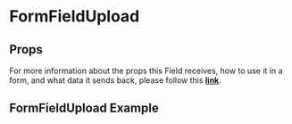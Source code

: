 
<Meta title='FormFields/FormFieldUpload/Readme' />

# FormFieldUpload

## Props

For more information about the props this Field receives, how to use it in a form, and what data it sends back, please follow this [**link**](https://simpleviewinc.github.io/sv-mosaic/master/?path=/docs/components-form-readme--page#formfieldupload).

## FormFieldUpload Example

<Preview withSource='none'>
  <stories.Playground />
</Preview>
